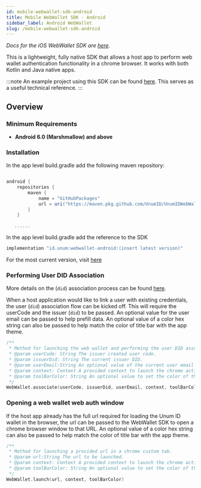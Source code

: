```yaml
---
id: mobile-webwallet-sdk-android
title: Mobile WebWallet SDK - Android
sidebar_label: Android WebWallet
slug: /mobile-webwallet-sdk-android
---
```



*Docs for the iOS WebWallet SDK are [here](mobile-webwallet-sdk-ios).*

This is a lightweight, fully native SDK that allows a host app to perform web wallet authentication functionality in a chrome browser. It works with both Kotlin and Java native apps.

:::note
An example project using this SDK can be found [here](https://github.com/UnumID/UnumIdWebAuth-Android/). This serves as a useful technical reference.
:::

## Overview

### Minimum Requirements
- **Android 6.0 (Marshmallow) and above**

### Installation

In the app level build.gradle add the following maven repository:

```groovy

android {
    repositories {
        maven {
            name = "GitHubPackages"
            url = uri("https://maven.pkg.github.com/UnumID/UnumIDWebWallet-android")
        }
    }

   ......
```

In the app level build.gradle add the reference to the SDK

```groovy
implementation "id.unum:webwallet-android:(insert latest version)"
```

For the most current version, visit [here](https://github.com/UnumID/UnumIDWebWallet-android/packages/1603052)

### Performing User DID Association

More details on the <Tip type="DID"/> (`did`) association process can be found [here](https://docs.unumid.co/quick-start-guide#associate-users-with-dids).

When a host application would like to link a user with existing <Tip type="credential">credentials</Tip>, the user <Tip type="DID"/> (`did`) association flow can be kicked off. This will require the userCode and the <Tip type="issuer">issuer</Tip> <Tip type="DID"/> (`did`) to be passed. An optional value for the user email can be passed to help prefill data. An optional value of a color hex string can also be passed to help match the color of title bar with the app theme.

``` kotlin
/**
 * Method for launching the web wallet and performing the user DID association flow.
 * @param userCode: String The issuer created user code.
 * @param issuerDid: String The current issuer DID.
 * @param userEmail:String An optional value of the current user email to prefill the email input.
 * @param context: Context A provided context to launch the chrome activity.
 * @param toolBarColor: String An optional value to set the color of the chrome tool bar. This should be in hex form "#202020".
 */
WebWallet.associate(userCode, issuerDid, userEmail, context, toolBarColor)
```


### Opening a web wallet web auth window

If the host app already has the full url required for loading the Unum ID wallet in the browser, the url can be passed to the WebWallet SDK to open a chrome browser window to that URL.  An optional value of a color hex string can also be passed to help match the color of title bar with the app theme.

``` kotlin
/**
 * Method for launching a provided url in a chrome custom tab.
 * @param url:String The url to be launched.
 * @param context: Context A provided context to launch the chrome activity.
 * @param toolBarColor: String An optional value to set the color of the chrome tool bar. This should be in hex form "#202020".
 */
WebWallet.launch(url, context, toolBarColor)
```
